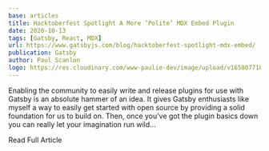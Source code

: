 ```yaml
---
base: articles
title: Hacktoberfest Spotlight A More ‘Polite’ MDX Embed Plugin
date: 2020-10-13
tags: [Gatsby, React, MDX]
url: https://www.gatsbyjs.com/blog/hacktoberfest-spotlight-mdx-embed/
publication: Gatsby
author: Paul Scanlon
logo: https://res.cloudinary.com/www-paulie-dev/image/upload/v1658077182/paulie.dev/Logos/gatsby-logo_dgbkjm.png
---
```


Enabling the community to easily write and release plugins for use with Gatsby is an absolute hammer of an idea. It
gives Gatsby enthusiasts like myself a way to easily get started with open source by providing a solid foundation for us
to build on. Then, once you’ve got the plugin basics down you can really let your imagination run wild...

<CtaExternal href='https://www.gatsbyjs.com/blog/hacktoberfest-spotlight-mdx-embed'>Read Full Article</CtaExternal>
